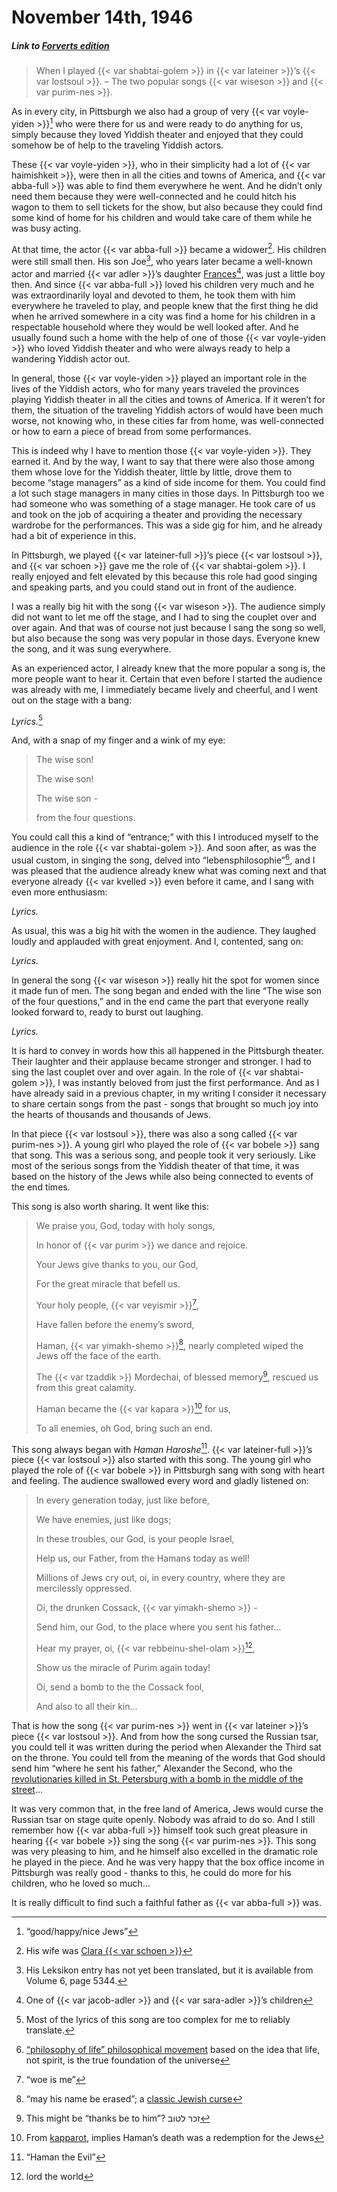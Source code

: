 # November 14th, 1946

##### _Link to [Forverts edition](https://www.nli.org.il/en/newspapers/frw/1946/11/14/01/)_ {.unnumbered}

> When I played {{< var shabtai-golem >}} in {{< var lateiner >}}'s {{< var lostsoul >}}. -- The two popular songs {{< var wiseson >}} and {{< var purim-nes >}}.


As in every city, in Pittsburgh we also had a group of very {{< var voyle-yiden >}}^["good/happy/nice Jews"] who were there for us and were ready to do anything for us, simply because they loved Yiddish theater and enjoyed that they could somehow be of help to the traveling Yiddish actors.

These {{< var voyle-yiden >}}, who in their simplicity had a lot of {{< var haimishkeit >}}, were then in all the cities and towns of America, and {{< var abba-full >}} was able to find them everywhere he went. And he didn't only need them because they were well-connected and he could hitch his wagon to them to sell tickets for the show, but also because they could find some kind of home for his children and would take care of them while he was busy acting. 

At that time, the actor {{< var abba-full >}} became a widower^[His wife was [Clara {{< var schoen >}}](https://www.museumoffamilyhistory.com/yt/lex/S/shoengold-clara.htm)]. His children were still small then. His son Joe^[His Leksikon entry has not yet been translated, but it is available from Volume 6, page 5344.], who years later became a well-known actor and married {{< var adler >}}'s daughter [Frances](https://www.museumoffamilyhistory.com/yt/lex/A/adler-frances.htm)^[One of {{< var jacob-adler >}} and {{< var sara-adler >}}'s children], was just a little boy then. And since {{< var abba-full >}} loved his children very much and he was extraordinarily loyal and devoted to them, he took them with him everywhere he traveled to play, and people knew that the first thing he did when he arrived somewhere in a city was find a home for his children in a respectable household where they would be well looked after. And he usually found such a home with the help of one of those {{< var voyle-yiden >}} who loved Yiddish theater and who were always ready to help a wandering Yiddish actor out.

In general, those {{< var voyle-yiden >}} played an important role in the lives of the Yiddish actors, who for many years traveled the provinces playing Yiddish theater in all the cities and towns of America. If it weren't for them, the situation of the traveling Yiddish actors of would have been much worse, not knowing who, in these cities far from home, was well-connected or how to earn a piece of bread from some performances.

This is indeed why I have to mention those {{< var voyle-yiden >}}. They earned it. And by the way, I want to say that there were also those among them whose love for the Yiddish theater, little by little, drove them to become "stage managers" as a kind of side income for them. You could find a lot such stage managers in many cities in those days. In Pittsburgh too we had someone who was something of a stage manager. He took care of us and took on the job of acquiring a theater and providing the necessary wardrobe for the performances. This was a side gig for him, and he already had a bit of experience in this.

In Pittsburgh, we played {{< var lateiner-full >}}'s piece {{< var lostsoul >}}, and {{< var schoen >}} gave me the role of {{< var shabtai-golem >}}. I really enjoyed and felt elevated by this because this role had good singing and speaking parts, and you could stand out in front of the audience.

I was a really big hit with the song {{< var wiseson >}}. The audience simply did not want to let me off the stage, and I had to sing the couplet over and over again. And that was of course not just because I sang the song so well, but also because the song was very popular in those days. Everyone knew the song, and it was sung everywhere.

As an experienced actor, I already knew that the more popular a song is, the more people want to hear it. Certain that even before I started the audience was already with me, I immediately became lively and cheerful, and I went out on the stage with a bang: 

_Lyrics._^[Most of the lyrics of this song are too complex for me to reliably translate.]


And, with a snap of my finger and a wink of my eye:

> The wise son!
>
> The wise son!
>
> The wise son - 
>
> from the four questions.


You could call this a kind of "entrance;" with this I introduced myself to the audience in the role {{< var shabtai-golem >}}. And soon after, as was the usual custom, in singing the song, delved into "lebensphilosophie"^[["philosophy of life" philosophical movement](https://en.wikipedia.org/wiki/Lebensphilosophie) based on the idea that life, not spirit, is the true foundation of the universe], and I was pleased that the audience already knew what was coming next and that everyone already {{< var kvelled >}} even before it came, and I sang with even more enthusiasm:

_Lyrics._

As usual, this was a big hit with the women in the audience. They laughed loudly and applauded with great enjoyment. And I, contented, sang on:

_Lyrics._

In general the song {{< var wiseson >}} really hit the spot for women since it made fun of men. The song began and ended with the line "The wise son of the four questions," and in the end came the part that everyone really looked forward to, ready to burst out laughing.

_Lyrics._

It is hard to convey in words how this all happened in the Pittsburgh theater. Their laughter and their applause became stronger and stronger. I had to sing the last couplet over and over again. In the role of {{< var shabtai-golem >}}, I was instantly beloved from just the first performance. And as I have already said in a previous chapter, in my writing I consider it necessary to share certain songs from the past - songs that brought so much joy into the hearts of thousands and thousands of Jews.

In that piece {{< var lostsoul >}}, there was also a song called {{< var purim-nes >}}. A young girl who played the role of {{< var bobele >}} sang that song. This was a serious song, and people took it very seriously. Like most of the serious songs from the Yiddish theater of that time, it was based on the history of the Jews while also being connected to events of the end times.

This song is also worth sharing. It went like this:

> We praise you, God, today with holy songs,
>
> In honor of {{< var purim >}} we dance and rejoice.
>
> Your Jews give thanks to you, our God,
>
> For the great miracle that befell us. 
>
> Your holy people, {{< var veyismir >}}^["woe is me"], 
>
> Have fallen before the enemy's sword,
>
> Haman, {{< var yimakh-shemo >}}^["may his name be erased"; a [classic Jewish curse](https://en.wikipedia.org/wiki/Yimakh_shemo)], nearly completed wiped the Jews off the face of the earth.
>
> The {{< var tzaddik >}} Mordechai, of blessed memory^[This might be "thanks be to him"? זכר לטוב], rescued us from this great calamity.
>
> Haman became the {{< var kapara >}}^[From [kapparot](https://en.wikipedia.org/wiki/Kapparot), implies Haman's death was a redemption for the Jews] for us, 
>
> To all enemies, oh God, bring such an end.

This song always began with _Haman Haroshe_^["Haman the Evil"]. {{< var lateiner-full >}}'s piece {{< var lostsoul >}} also started with this song. The young girl who played the role of {{< var bobele >}} in Pittsburgh sang with song with heart and feeling. The audience swallowed every word and gladly listened on:

> In every generation today, just like before,
>
> We have enemies, just like dogs;
>
> In these troubles, our God, is your people Israel,
>
> Help us, our Father, from the Hamans today as well!
>
> Millions of Jews cry out, oi, in every country, where they are mercilessly oppressed.
>
> Oi, the drunken Cossack, {{< var yimakh-shemo >}} - 
>
> Send him, our God, to the place where you sent his father...
>
> Hear my prayer, oi, {{< var rebbeinu-shel-olam >}}^[lord the world], 
>
> Show us the miracle of Purim again today!
>
> Oi, send a bomb to the the Cossack fool,
>
> And also to all their kin...


That is how the song {{< var purim-nes >}} went in {{< var lateiner >}}'s piece {{< var lostsoul >}}. And from how the song cursed the Russian tsar, you could tell it was written during the period when Alexander the Third sat on the throne. You could tell from the meaning of the words that God should send him "where he sent his father," Alexander the Second, who the [revolutionaries killed in St. Petersburg with a bomb in the middle of the street](https://en.wikipedia.org/wiki/Assassination_of_Alexander_II_of_Russia)... 

It was very common that, in the free land of America, Jews would curse the Russian tsar on stage quite openly. Nobody was afraid to do so. And I still remember how {{< var abba-full >}} himself took such great pleasure in hearing {{< var bobele >}} sing the song {{< var purim-nes >}}. This song was very pleasing to him, and he himself also excelled in the dramatic role he played in the piece. And he was very happy that the box office income in Pittsburgh was really good - thanks to this, he could do more for his children, who he loved so much...

It is really difficult to find such a faithful father as {{< var abba-full >}} was.
